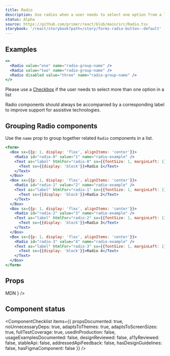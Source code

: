 ```yaml
---
title: Radio
description: Use radios when a user needs to select one option from a list
status: Alpha
source: https://github.com/primer/react/blob/main/src/Radio.tsx
storybook: '/react/storybook?path=/story/forms-radio-button--default'
---
```


## Examples

```jsx live
<>
  <Radio value="one" name="radio-group-name" />
  <Radio value="two" name="radio-group-name" />
  <Radio disabled value="three" name="radio-group-name" />
</>
```

<Note>

Please use a [Checkbox](/Checkbox) if the user needs to select more than one option in a list

</Note>

<Note variant="warning">
  Radio components should always be accompanied by a corresponding label to improve support for assistive technologies.
</Note>

## Grouping Radio components

Use the `name` prop to group together related `Radio` components in a list.

```jsx live
<form>
  <Box sx={{p: 1, display: 'flex', alignItems: 'center'}}>
    <Radio id="radio-0" value="1" name="radio-example" />
    <Text as="label" htmlFor="radio-0" sx={{fontSize: 1, marginLeft: 1}}>
      <Text sx={{display: 'block'}}>Radio 1</Text>
    </Text>
  </Box>
  <Box sx={{p: 1, display: 'flex', alignItems: 'center'}}>
    <Radio id="radio-1" value="2" name="radio-example" />
    <Text as="label" htmlFor="radio-1" sx={{fontSize: 1, marginLeft: 1}}>
      <Text sx={{display: 'block'}}>Radio 2</Text>
    </Text>
  </Box>
  <Box sx={{p: 1, display: 'flex', alignItems: 'center'}}>
    <Radio id="radio-2" value="3" name="radio-example" />
    <Text as="label" htmlFor="radio-2" sx={{fontSize: 1, marginLeft: 1}}>
      <Text sx={{display: 'block'}}>Radio 3</Text>
    </Text>
  </Box>
  <Box sx={{p: 1, display: 'flex', alignItems: 'center'}}>
    <Radio id="radio-3" value="4" name="radio-example" />
    <Text as="label" htmlFor="radio-3" sx={{fontSize: 1, marginLeft: 1}}>
      <Text sx={{display: 'block'}}>Radio 4</Text>
    </Text>
  </Box>
</form>
```

## Props

<PropsTable>
  <PropsTableRow name="value" type="string" required description="A unique value that is never shown to the user" />
  <PropsTableRow name="name" type="string" required description="Required for grouping multiple radios" />
  <PropsTableRow name="checked" type="boolean" description="Modifies true/false value of the native radio" />
  <PropsTableRow name="defaultChecked" type="boolean" description="Selects the radio by default in uncontrolled mode" />
  <PropsTableRow
    name="onChange"
    type="(ChangeEvent) => void"
    description="A callback function that is triggered when the input state has been changed"
  />
  <PropsTableRow
    name="disabled"
    type="boolean"
    description="Modifies the native disabled state of the native checkbox"
  />
  <PropsTableBasePropRows
    elementType="input"
    isPolymorphic={false}
    refType="HTMLInputElement"
    passthroughPropsLink={
      <Link href="https://developer.mozilla.org/en-US/docs/Web/HTML/Element/input/radio#additional_attributes">
        MDN
      </Link>
    }
  />
</PropsTable>

## Component status

<ComponentChecklist
  items={{
    propsDocumented: true,
    noUnnecessaryDeps: true,
    adaptsToThemes: true,
    adaptsToScreenSizes: true,
    fullTestCoverage: true,
    usedInProduction: false,
    usageExamplesDocumented: false,
    designReviewed: false,
    a11yReviewed: false,
    stableApi: false,
    addressedApiFeedback: false,
    hasDesignGuidelines: false,
    hasFigmaComponent: false
  }}
/>
